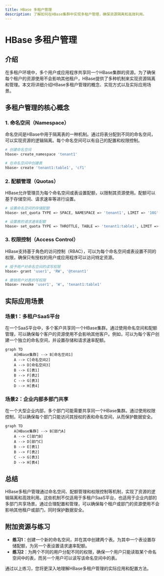```yaml
---
title: HBase 多租户管理
description: 了解如何在HBase集群中实现多租户管理，确保资源隔离和高效利用。
---
```


# HBase 多租户管理

## 介绍

在多租户环境中，多个用户或应用程序共享同一个HBase集群的资源。为了确保每个租户的资源使用不会影响其他租户，HBase提供了多种机制来实现资源隔离和管理。本文将详细介绍HBase多租户管理的概念、实现方式以及实际应用场景。

## 多租户管理的核心概念

### 1. 命名空间（Namespace）

命名空间是HBase中用于隔离表的一种机制。通过将表分配到不同的命名空间，可以实现资源的逻辑隔离。每个命名空间可以有自己的配置和权限控制。

```bash
# 创建命名空间
hbase> create_namespace 'tenant1'

# 在命名空间中创建表
hbase> create 'tenant1:table1', 'cf1'
```

### 2. 配额管理（Quotas）

HBase允许管理员为每个命名空间或表设置配额，以限制其资源使用。配额可以基于存储空间、请求速率等进行设置。

```bash
# 设置命名空间的存储配额
hbase> set_quota TYPE => SPACE, NAMESPACE => 'tenant1', LIMIT => '10G'

# 设置表的请求速率配额
hbase> set_quota TYPE => THROTTLE, TABLE => 'tenant1:table1', LIMIT => '1000req/sec'
```

### 3. 权限控制（Access Control）

HBase支持基于角色的访问控制（RBAC），可以为每个命名空间或表设置不同的权限，确保只有授权的用户或应用程序可以访问特定资源。

```bash
# 授予用户对命名空间的读写权限
hbase> grant 'user1', 'RW', '@tenant1'

# 撤销用户对表的写权限
hbase> revoke 'user1', 'W', 'tenant1:table1'
```

## 实际应用场景

### 场景1：多租户SaaS平台

在一个SaaS平台中，多个客户共享同一个HBase集群。通过使用命名空间和配额管理，可以确保每个客户的资源使用不会影响其他客户。例如，可以为每个客户创建一个独立的命名空间，并设置存储和请求速率配额。

```mermaid
graph TD
    A[HBase集群] --> B[命名空间1]
    A --> C[命名空间2]
    A --> D[命名空间3]
    B --> E[表1]
    B --> F[表2]
    C --> G[表3]
    D --> H[表4]
```

### 场景2：企业内部多部门共享

在一个大型企业内部，多个部门可能需要共享同一个HBase集群。通过使用权限控制，可以确保每个部门只能访问其授权的表和命名空间，从而保护数据安全。

```mermaid
graph TD
    A[HBase集群] --> B[部门A]
    A --> C[部门B]
    A --> D[部门C]
    B --> E[表1]
    B --> F[表2]
    C --> G[表3]
    D --> H[表4]
```

## 总结

HBase多租户管理通过命名空间、配额管理和权限控制等机制，实现了资源的逻辑隔离和高效利用。这些机制不仅适用于多租户SaaS平台，也适用于企业内部的多部门共享场景。通过合理配置和管理，可以确保每个租户或部门的资源使用不会影响其他租户或部门，同时保护数据安全。

## 附加资源与练习

- **练习1**：创建一个新的命名空间，并在其中创建两个表。为其中一个表设置存储配额，为另一个表设置请求速率配额。
- **练习2**：为两个不同的用户分配不同的权限，确保一个用户只能读取某个命名空间中的表，而另一个用户可以读写该命名空间中的表。

通过以上练习，您将更深入地理解HBase多租户管理的实际应用和配置方法。